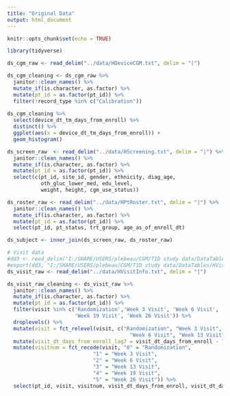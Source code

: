 ```yaml
---
title: "Original Data"
output: html_document
---
```


```r
knitr::opts_chunk$set(echo = TRUE)

library(tidyverse)
```

```r
ds_cgm_raw <- read_delim("../data/HDeviceCGM.txt", delim = "|")

ds_cgm_cleaning <- ds_cgm_raw %>%
  janitor::clean_names() %>% 
  mutate_if(is.character, as.factor) %>%
  mutate(pt_id = as.factor(pt_id)) %>%
  filter(!record_type %in% c("Calibration"))
  
ds_cgm_cleaning %>%
  select(device_dt_tm_days_from_enroll) %>%
  distinct() %>%
  ggplot(aes(x = device_dt_tm_days_from_enroll)) + 
  geom_histogram()
```

```r
ds_screen_raw  <- read_delim("../data/HScreening.txt", delim = "|") %>%
  janitor::clean_names() %>%  
  mutate_if(is.character, as.factor) %>%
  mutate(pt_id = as.factor(pt_id)) %>%
  select(c(pt_id, site_id, gender, ethnicity, diag_age,
           oth_gluc_lower_med, edu_level, 
           weight, height, cgm_use_status))

ds_roster_raw <- read_delim("../data/HPtRoster.txt", delim = "|") %>% 
  janitor::clean_names() %>% 
  mutate_if(is.character, as.factor) %>% 
  mutate(pt_id = as.factor(pt_id)) %>%
  select(pt_id, pt_status, trt_group, age_as_of_enroll_dt)

ds_subject <- inner_join(ds_screen_raw, ds_roster_raw)
```

```r
# Visit data
#dd3 <- read_delim("I:/SHARE/USERS/plebeau/CGM/T1D study data/DataTables/HVisitInfo.txt", delim = "|") 
#export(dd3, "I:/SHARE/USERS/plebeau/CGM/T1D study data/DataTables/HVisitInfo.rds")
ds_visit_raw <- read_delim("../data/HVisitInfo.txt", delim = "|") 

ds_visit_raw_cleaning <- ds_visit_raw %>%
  janitor::clean_names() %>%  
  mutate_if(is.character, as.factor) %>%
  mutate(pt_id = as.factor(pt_id)) %>%
  filter(visit %in% c('Randomization','Week 3 Visit', 'Week 6 Visit', 'Week 13 Visit',
                      'Week 19 Visit', 'Week 26 Visit')) %>% 
  droplevels() %>% 
  mutate(visit = fct_relevel(visit, c("Randomization", "Week 3 Visit", 
                                        "Week 6 Visit", "Week 13 Visit", "Week 19 Visit", "Week 26 Visit"))) %>% 
  mutate(visit_dt_days_from_enroll_lag7 = visit_dt_days_from_enroll - 7) %>% 
  mutate(visitnum = fct_recode(visit, "0" = "Randomization",
                            "1" = "Week 3 Visit",
                            "2" = "Week 6 Visit",
                            "3" = "Week 13 Visit",
                            "4" = "Week 19 Visit",
                            "5" = "Week 26 Visit")) %>% 
  select(pt_id, visit, visitnum, visit_dt_days_from_enroll, visit_dt_days_from_enroll_lag7)

```



